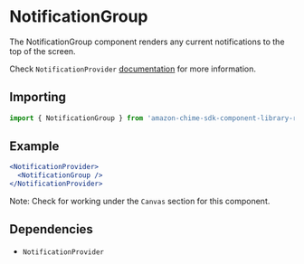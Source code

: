 
<Meta of={NotificationGroupStories} />

# NotificationGroup

The NotificationGroup component renders any current notifications to the top of the screen.

Check `NotificationProvider` [documentation](/docs/ui-providers-notificationprovider--page) for more information.

## Importing

```javascript
import { NotificationGroup } from 'amazon-chime-sdk-component-library-react';
```

## Example

```jsx
<NotificationProvider>
  <NotificationGroup />
</NotificationProvider>
```

Note: Check for working under the `Canvas` section for this component.

## Dependencies

- `NotificationProvider`
